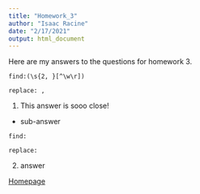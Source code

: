 ---
title: "Homework_3"
author: "Isaac Racine"
date: "2/17/2021"
output: html_document
---

Here are my answers to the questions for homework 3.

```
find:(\s{2, }[^\w\r])

replace: ,
```

1. This answer is sooo close!

  + sub-answer

```
find:

replace:
```
2. answer






[Homepage](.\index.html) 
